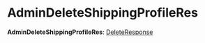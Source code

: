
# AdminDeleteShippingProfileRes

 **AdminDeleteShippingProfileRes**: [DeleteResponse](../../interfaces/medusa.DeleteResponse/page.mdx)
